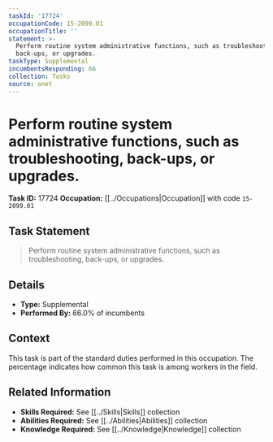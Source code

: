 ```yaml
---
taskId: '17724'
occupationCode: 15-2099.01
occupationTitle: ''
statement: >-
  Perform routine system administrative functions, such as troubleshooting,
  back-ups, or upgrades.
taskType: Supplemental
incumbentsResponding: 66
collection: Tasks
source: onet
---
```

# Perform routine system administrative functions, such as troubleshooting, back-ups, or upgrades.

**Task ID:** 17724
**Occupation:** [[../Occupations|Occupation]] with code `15-2099.01`

## Task Statement

> Perform routine system administrative functions, such as troubleshooting, back-ups, or upgrades.

## Details

- **Type:** Supplemental
- **Performed By:** 66.0% of incumbents

## Context

This task is part of the standard duties performed in this occupation. The percentage indicates how common this task is among workers in the field.

## Related Information

- **Skills Required:** See [[../Skills|Skills]] collection
- **Abilities Required:** See [[../Abilities|Abilities]] collection
- **Knowledge Required:** See [[../Knowledge|Knowledge]] collection

